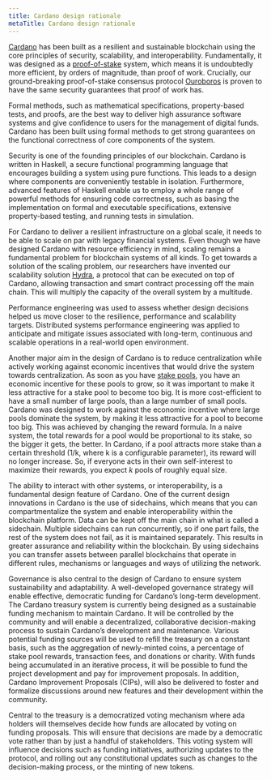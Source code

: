 ```yaml
---
title: Cardano design rationale
metaTitle: Cardano design rationale
---
```


[Cardano](https://cardano.org/) has been built as a resilient and sustainable blockchain using the core
principles of security, scalability, and interoperability. Fundamentally, it was
designed as a [proof-of-stake](https://docs.cardano.org/new-to-cardano/proof-of-stake) system, which means it is undoubtedly more
efficient, by orders of magnitude, than proof of work. Crucially, our
ground-breaking proof-of-stake consensus protocol
[Ouroboros](https://iohk.io/en/blog/posts/2020/06/23/the-ouroboros-path-to-decentralization/)
is proven to have the same security guarantees that proof of work has.

Formal methods, such as mathematical specifications, property-based tests, and
proofs, are the best way to deliver high assurance software systems and give
confidence to users for the management of digital funds. Cardano has been built
using formal methods to get strong guarantees on the functional correctness of
core components of the system.

Security is one of the founding principles of our blockchain. Cardano is written in Haskell,
a secure functional programming language that
encourages building a system using pure functions. This leads to a design where
components are conveniently testable in isolation. Furthermore, advanced
features of Haskell enable us to employ a whole range of powerful methods for
ensuring code correctness, such as basing the implementation on formal
and executable specifications, extensive property-based testing, and running
tests in simulation.

For Cardano to deliver a resilient infrastructure on a global scale, it needs to
be able to scale on par with legacy financial systems. Even though we have
designed Cardano with resource efficiency in mind, scaling remains a fundamental
problem for blockchain systems of all kinds. To get towards a solution of the
scaling problem, our researchers have invented our scalability solution
[Hydra](https://eprint.iacr.org/2020/299.pdf), a protocol that can be executed
on top of Cardano, allowing transaction and smart contract processing off the
main chain. This will multiply the capacity of the overall system by a
multitude.

Performance engineering was used to assess whether design decisions helped us
move closer to the resilience, performance and scalability targets. Distributed
systems performance engineering was applied to anticipate and mitigate issues
associated with long-term, continuous and scalable operations in a real-world
open environment.

Another major aim in the design of Cardano is to reduce centralization while
actively working against economic incentives that would drive the system towards
centralization. As soon as you have [stake pools](https://docs.cardano.org/core-concepts/stake-pools), you have an economic incentive
for these pools to grow, so it was important to make it less attractive for a
stake pool to become too big. It is more cost-efficient to have a small number
of large pools, than a large number of small pools. Cardano was designed to work
against the economic incentive where large pools dominate the system, by making
it less attractive for a pool to become too big. This was achieved by changing
the reward formula. In a naive system, the total rewards for a pool would be
proportional to its stake, so the bigger it gets, the better. In Cardano, if a
pool attracts more stake than a certain threshold (1/k, where k is a
configurable parameter), its reward will no longer increase. So, if everyone
acts in their own self-interest to maximize their rewards, you expect _k_ pools
of roughly equal size.

The ability to interact with other systems, or interoperability, is a
fundamental design feature of Cardano. One of the current design innovations in
Cardano is the use of sidechains, which means that you can compartmentalize the
system and enable interoperability within the blockchain platform. Data can be
kept off the main chain in what is called a sidechain. Multiple sidechains can
run concurrently, so if one part fails, the rest of the system does not fail, as
it is maintained separately. This results in greater assurance and reliability
within the blockchain. By using sidechains you can transfer assets between
parallel blockchains that operate in different rules, mechanisms or languages
and ways of utilizing the network.

Governance is also central to the design of Cardano to ensure system
sustainability and adaptability. A well-developed governance strategy will
enable effective, democratic funding for Cardano’s long-term development. The
Cardano treasury system is currently being designed as a sustainable funding
mechanism to maintain Cardano. It will be controlled by the community and will
enable a decentralized, collaborative decision-making process to sustain
Cardano’s development and maintenance. Various potential funding sources will be
used to refill the treasury on a constant basis, such as the aggregation of
newly-minted coins, a percentage of stake pool rewards, transaction fees, and
donations or charity. With funds being accumulated in an iterative process, it
will be possible to fund the project development and pay for improvement
proposals. In addition, Cardano Improvement Proposals (CIPs), will also be
delivered to foster and formalize discussions around new features and their
development within the community.

Central to the treasury is a democratized voting mechanism where ada holders
will themselves decide how funds are allocated by voting on funding proposals.
This will ensure that decisions are made by a democratic vote rather than by
just a handful of stakeholders. This voting system will influence decisions such
as funding initiatives, authorizing updates to the protocol, and rolling out any
constitutional updates such as changes to the decision-making process, or the
minting of new tokens.
